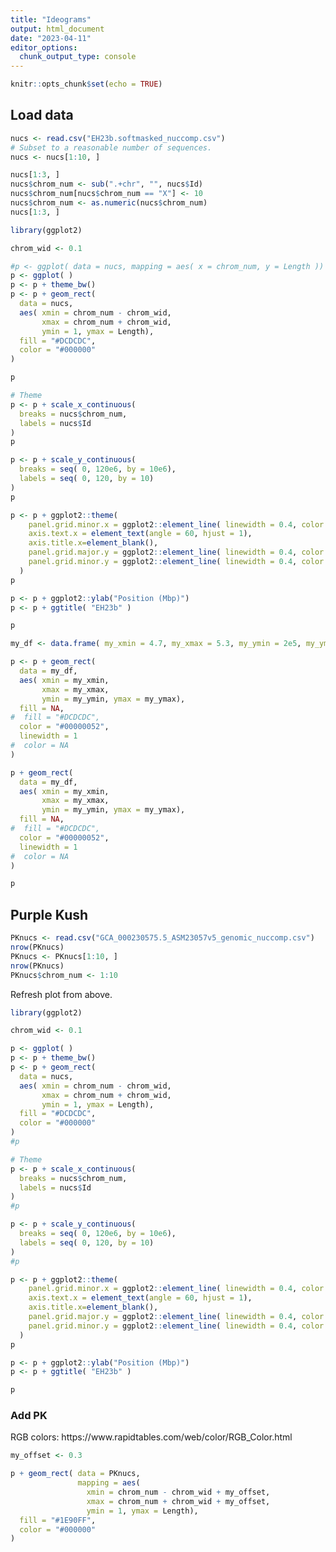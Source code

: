 ```yaml
---
title: "Ideograms"
output: html_document
date: "2023-04-11"
editor_options: 
  chunk_output_type: console
---
```


```r
knitr::opts_chunk$set(echo = TRUE)
```

## Load data


```r
nucs <- read.csv("EH23b.softmasked_nuccomp.csv")
# Subset to a reasonable number of sequences.
nucs <- nucs[1:10, ]

nucs[1:3, ]
nucs$chrom_num <- sub(".+chr", "", nucs$Id)
nucs$chrom_num[nucs$chrom_num == "X"] <- 10
nucs$chrom_num <- as.numeric(nucs$chrom_num)
nucs[1:3, ]
```


```r
library(ggplot2)

chrom_wid <- 0.1

#p <- ggplot( data = nucs, mapping = aes( x = chrom_num, y = Length ))
p <- ggplot( )
p <- p + theme_bw()
p <- p + geom_rect( 
  data = nucs, 
  aes( xmin = chrom_num - chrom_wid,
       xmax = chrom_num + chrom_wid,
       ymin = 1, ymax = Length),
  fill = "#DCDCDC",
  color = "#000000"
)

p

```


```r
# Theme
p <- p + scale_x_continuous( 
  breaks = nucs$chrom_num,
  labels = nucs$Id
)
p

p <- p + scale_y_continuous(
  breaks = seq( 0, 120e6, by = 10e6), 
  labels = seq( 0, 120, by = 10)
)
p

p <- p + ggplot2::theme( 
    panel.grid.minor.x = ggplot2::element_line( linewidth = 0.4, color = "#C0C0C0", linetype = 3 ),
    axis.text.x = element_text(angle = 60, hjust = 1),
    axis.title.x=element_blank(),
    panel.grid.major.y = ggplot2::element_line( linewidth = 0.4, color = "#C0C0C0", linetype = 1 ),
    panel.grid.minor.y = ggplot2::element_line( linewidth = 0.4, color = "#C0C0C0", linetype = 3 )
  )
p

p <- p + ggplot2::ylab("Position (Mbp)")
p <- p + ggtitle( "EH23b" )

p
```



```r

my_df <- data.frame( my_xmin = 4.7, my_xmax = 5.3, my_ymin = 2e5, my_ymax = 2e6)

p <- p + geom_rect( 
  data = my_df, 
  aes( xmin = my_xmin,
       xmax = my_xmax,
       ymin = my_ymin, ymax = my_ymax),
  fill = NA,
#  fill = "#DCDCDC",
  color = "#00000052",
  linewidth = 1
#  color = NA
)

p + geom_rect( 
  data = my_df, 
  aes( xmin = my_xmin,
       xmax = my_xmax,
       ymin = my_ymin, ymax = my_ymax),
  fill = NA,
#  fill = "#DCDCDC",
  color = "#00000052",
  linewidth = 1
#  color = NA
)

p

```


## Purple Kush


```r
PKnucs <- read.csv("GCA_000230575.5_ASM23057v5_genomic_nuccomp.csv")
nrow(PKnucs)
PKnucs <- PKnucs[1:10, ]
nrow(PKnucs)
PKnucs$chrom_num <- 1:10

```


Refresh plot from above.


```r
library(ggplot2)

chrom_wid <- 0.1

p <- ggplot( )
p <- p + theme_bw()
p <- p + geom_rect( 
  data = nucs, 
  aes( xmin = chrom_num - chrom_wid,
       xmax = chrom_num + chrom_wid,
       ymin = 1, ymax = Length),
  fill = "#DCDCDC",
  color = "#000000"
)
#p

# Theme
p <- p + scale_x_continuous( 
  breaks = nucs$chrom_num,
  labels = nucs$Id
)
#p

p <- p + scale_y_continuous(
  breaks = seq( 0, 120e6, by = 10e6), 
  labels = seq( 0, 120, by = 10)
)
#p

p <- p + ggplot2::theme( 
    panel.grid.minor.x = ggplot2::element_line( linewidth = 0.4, color = "#C0C0C0", linetype = 3 ),
    axis.text.x = element_text(angle = 60, hjust = 1),
    axis.title.x=element_blank(),
    panel.grid.major.y = ggplot2::element_line( linewidth = 0.4, color = "#C0C0C0", linetype = 1 ),
    panel.grid.minor.y = ggplot2::element_line( linewidth = 0.4, color = "#C0C0C0", linetype = 3 )
  )
p

p <- p + ggplot2::ylab("Position (Mbp)")
p <- p + ggtitle( "EH23b" )

p


```


### Add PK

RGB colors: 
https://www.rapidtables.com/web/color/RGB_Color.html


```r
my_offset <- 0.3

p + geom_rect( data = PKnucs, 
               mapping = aes(
                 xmin = chrom_num - chrom_wid + my_offset,
                 xmax = chrom_num + chrom_wid + my_offset,
                 ymin = 1, ymax = Length),
  fill = "#1E90FF",
  color = "#000000"
)

```


